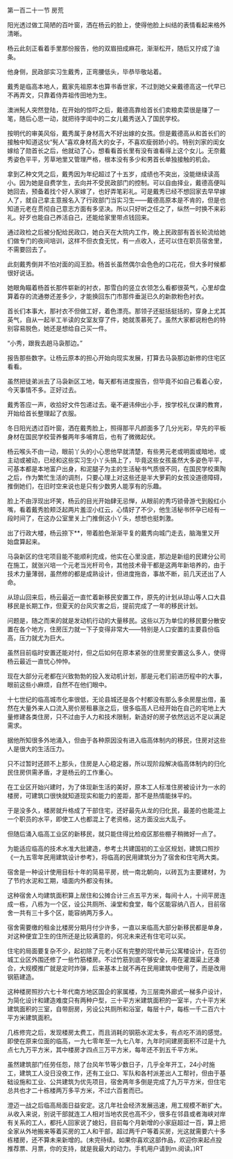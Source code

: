 

第一百二十一节 房荒

阳光透过做工简陋的百叶窗，洒在杨云的脸上，使得他脸上纠结的表情看起来格外清晰。

杨云此刻正看着手里那份报告，他的双眉扭成麻花，渐渐松开，随后又拧成了油条。

他身侧，民政部实习生戴秀，正弯腰低头，毕恭毕敬站着。

戴秀是临高本地人，戴家先祖原本也算书香世家，不过到她父亲戴德高这一代早已不再弄文，只靠着侍弄祖传田地为生。

澳洲髡人突然登陆，在开始的惊吓之后，戴德高靠给首长们卖粮卖菜很是赚了一笔，随后心思一动，就把待字闺中的二女儿戴秀送入了国民学校。

按明代的审美风俗，戴秀属于身材高大不好出嫁的女孩。但是戴德高从和首长们的接触中知道这伙“髡人”喜欢身材高大的女子，不喜欢瘦弱娇小的。特别刘家的闺女嫁给了勋首长之后，他就动了心，想看看首长里有没有谁看得上这个女儿。无奈戴秀姿色平平，芳草地里又管理严格，根本没有多少和男首长单独接触的机会。

拿到乙种文凭之后，戴秀因为年纪超过了十五岁，成绩也不突出，没能继续读高小。因为她是自费学生，去向并不受民政部门的控制。可以自由择业，戴德高便叫她回去，预备着找个好人家嫁了，也好弄笔彩礼。可是戴秀已经不想回家去早早嫁人了，就自己拿主意报名入了行政部门当实习生――戴德高原本是不肯的，但是也知道元老在贯彻自己意志方面有多坚决。所以只好听之任之了，纵然一时换不来彩礼。好歹也能自己养活自己，还能给家里带点钱回来。

通过政检之后被分配给民政口，她白天在大院内工作，晚上民政部有首长轮流给她们做专门的夜间培训，这样不但衣食无忧，有一点收入，还可以住在职员宿舍里，不需要回去了。

此刻戴秀倒并不怕对面的阎王脸。杨首长虽然偶尔会色色的口花花，但大多时候都很好说话。

她眼角瞄着杨首长那件崭新的衬衣，那雪白的竖立衣领怎么看都很英气，心里却盘算着存的流通劵还差多少，才能换回东门市那件垂涎已久的新款粉色衬衣。

首长们本事大，那衬衣不但做工好，着色漂亮。那领子还挺括挺括的，穿身上尤其英气，自从一起半工半读的女室友穿了件，她就羡慕死了。虽然大家都说粉色的特别容易脱色，她还是想给自己买一件。

“小秀，跟我去趟马袅那边。”

报告那些数字。让杨云原本的担心开始向现实发展，打算去马袅那边新修的住宅区看看。

虽然把徒弟派去了马袅新区工地，每天都有进度报告，但毕竟不如自己看着心安，今天事情不多。正好过去。

戴秀答应一声，收拾好文件包递过去。毫不避讳伸出小手，按学校礼仪课的教育，开始给首长整理起了衣服。

冬日阳光透过百叶窗，洒在戴秀脸上，照得那平凡颜面多了几分光彩，早先的平板身材在国民学校营养餐两年多哺育后，也有了微微起伏。

杨云喉头不由一动，眼前丫头的小心思他早就清楚，有些男元老或明面或暗地，或主动或被动，已经和这些实习生小丫头搞上了，毕竟这些女孩虽然大多姿色平平，可基本都是本地富户出身，和泥腿子为主的生活秘书气质很不同，在国民学校熏陶之后，作为繁忙生活的调剂，只要心理上对这些还是半大萝莉的女孩没道德障碍，推倒她们，在旧时空来说也是只有少数男人能享有的乐趣。

脸上不由浮现出坏笑，杨云的目光开始肆无忌惮，从眼前的秀巧锁骨游弋到殷红小嘴，看着戴秀脸颊泛起两片羞涩小红云，心情好了不少，他生活秘书怀孕已经有一段时间了，在这办公室里关上门推倒这小丫头，想想也挺刺激。

出了行政大楼，杨云捺下**，带着脸色渐渐平复的戴秀向城门走去，脑海里又开始盘算起来。

马袅新区的住宅项目能不能顺利完成，他实在心里没底，那边是新组的民建分公司在施工，就张兴培一个元老当光杆司令，其他技术骨干都是这两年新培养的，由于技术力量薄弱，虽然修的都是成熟设计，但进度拖沓，事故不断，前几天还出了人命。

从琼山回来后，杨云最近一直忙着新移民安置工作，原先的计划从琼山等人口大县移民是长期工作，但夏天的台风灾害之后，提前完成了一年的移民计划。

问题是，随之而来的就是发动机行动的大量移民。这些以万为单位的移民要分散安置在各个地方，住房压力就一下子变得非常大――特别是人口安置的主要县份临高，压力就尤为巨大。

虽然目前临时安置还能对付，但之后如何在原本紧张的住房里安置这么多人，使得杨云最近一直忧心忡忡。

现在大部分元老都在兴致勃勃的投入发动机计划，那是元老们前进历程中的大事，眼前这些小麻烦，自然不在他们眼中。

十七世纪的临高城市化率很低，无论县城还是各个村都没有那么多余房屋出借，虽然在大量外来人口流入房价房租暴涨之后，很多临高人已经开始在自己的宅地上大量修建各类住房，只不过由于人力和技术限制，新造好的房子依然远远不足以满足需求。

据他所知很多外地涌入，但由于各种原因没有进入临高体制内的移民，住房对这些人是很大的生活压力。

只不过暂时还顾不上那头，住房是人心稳定器，所以现阶段解决临高体制内的归化民住房供需矛盾，才是杨云的工作重心。

在工业区开始兴建时，为了体现新生活的美好，原本工人标准住房被设计为一水的楼房，可建筑口很快就知道现实和能力的差距，那不是热情能抹平的。

于是没多久，楼房就升格成了干部住宅，还好最先从龙的归化民，最差的也能混上一个职员的水平，即使工人也都混上了老资格，这方面没出大乱子。

但随后涌入临高工业区的新移民，就只能住得比检疫区那些棚子稍微好一点了。

为能适应临高的技术水准大批建造，参考土共建国初的工业区规划，建筑口照抄《一九五零年民用建筑设计参考》，将临高的民用建筑分为了宿舍和住宅两大类。

宿舍是一种设计使用目标十年的简易平房，统一南北朝向，以砖瓦为主要建材，为了节约水泥和工期，墙面内外都没有抹。

这种宿舍人均建筑面积算上居住和公摊合计三点五平方米，每间十人，十间平房连成一栋，八栋为一个区，设公共厕所、澡堂和食堂，每个区能容纳八百人，目前宿舍一共有三十多个区，能容纳两万多人。

宿舍需要缴的租金比楼房分期月付少许多，一直以来临高大部分新移民都是单身，对这种便宜卫生的住所还是比较满意的，何况未来还有住宅可以买。

住宅的局面要复杂不少，起初除了元老小区有完整的现代单元公寓楼设计，在百仞城工业区外围还修了一些竹筋楼房。不过竹筋到底不够安全，用在灌溉渠上还凑合，大规模推广就是定时炸弹，后来基本上就不再在民用建筑中使用了，而是改用钢筋建造。

这种楼房照抄六七十年代南方地区国企的家属楼，为三层南外廊式一梯多户设计，为简化设计和建造难度只有两种户型，三十平方米建筑面积的一室半，六十平方米建筑面积的三室，自带厨房，另设公共厕所和浴室，每层十户，每栋一千二百六十平方米建筑面积。

几栋修完之后，发现楼房太费工，而且消耗的钢筋水泥太多，有点吃不消的感觉。即使在原来位面的临高，一九七零年至一九七八年，九年时间建房面积不过是十九点七九万平方米，其中楼房才四点三万平方米，每年还不到五千平方米。

虽然建筑部门任劳任怨，除了台风年节等少数日子，几乎全年开工，24小时施工，建筑工人没日没夜工作，还有工业口、军队和各村派差出人工帮衬，但由于基础设施和工业、公共建筑为优先项目，宿舍两年多倒是完成了九万平方米，但住宅总共也才二十栋楼两万多平方米，不过六百套而已。

澄迈一战之后临高局面日益安定。这几年社会经济发展迅速，用工规模不断扩大。从收入来说，别说干部就连工人相对当地农民也高不少，很多在邻县或者海峡对岸有关系的工人，都托人回家说了媳妇，目前每个月新增的小家庭超过一百，算上把全家从外地搬来等着买房的工人和干部，超过两千户等着买房，光这就需要六十多栋楼房，还不算未来新增的。(未完待续。如果你喜欢这部作品，欢迎你来起点投推荐票、月票，你的支持，就是我最大的动力。手机用户请到m.阅读。)RT

